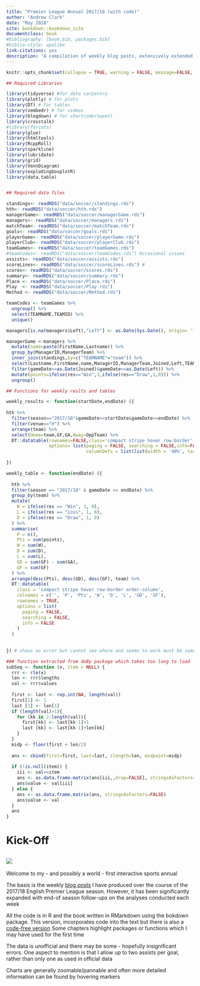 ```yaml
--- 
title: "Premier League Annual 2017/18 (with code)"
author: "Andrew Clark"
date: "May 2018"
site: bookdown::bookdown_site
documentclass: book
#bibliography: [book.bib, packages.bib] 
#biblio-style: apalike
link-citations: yes
description: "A compilation of weekly blog posts, extensively extended with end-of-season updates, featuring varying aspects of football's English Premier League. A wide range of R packages are used to produce interactive charts and tables and tweets and podcasts are also embedded"
---
```

 
```r
knitr::opts_chunk$set(collapse = TRUE, warning = FALSE, message=FALSE, echo=TRUE,  fig.align = 'center')
```



```r


## Required Libraries

library(tidyverse) #for data carpentry
library(plotly) # for plots
library(DT) # for tables
library(vembedr) # for videos
library(blogdown) # for shortcode(tweet)
library(crosstalk)
#library(forcats)
library(glue)
library(htmltools)
library(RcppRoll)
library(sparkline)
library(lubridate)
library(grid)
library(VennDiagram)
library(explodingboxplotR)
library(data.table)


## Required data files

standings<- readRDS("data/soccer/standings.rds")
hth<- readRDS("data/soccer/hth.rds")
managerGame<- readRDS("data/soccer/managerGame.rds")
managers<- readRDS("data/soccer/managers.rds")
matchTeam<- readRDS("data/soccer/matchTeam.rds")
goals<- readRDS("data/soccer/goals.rds")
playerGame<- readRDS("data/soccer/playerGame.rds")
playerClub<- readRDS("data/soccer/playerClub.rds")
teamGames<- readRDS("data/soccer/teamGames.rds")
#teamCodes<- readRDS("data/soccer/teamCodes.rds") Occasional issues
assists<- readRDS("data/soccer/assists.rds")
scoreLines<- readRDS("data/soccer/scoreLines.rds") #
scores<- readRDS("data/soccer/scores.rds")
summary<- readRDS("data/soccer/summary.rds")
Place <- readRDS("data/soccer/Place.rds")
Play  <- readRDS("data/soccer/Play.rds")
Method <- readRDS("data/soccer/Method.rds")

teamCodes <- teamGames %>%
  ungroup() %>%
  select(TEAMNAME,TEAMID) %>%
  unique()

managers[is.na(managers$Left),"Left"] <- as.Date(Sys.Date(), origin= '1970-01-01') #

managerGame <-managers %>% 
  mutate(name=paste(FirstName,Lastname)) %>% 
  group_by(ManagerID,ManagerTeam) %>% 
  inner_join(standings,by=c("TEAMNAME"="team")) %>% 
  select(Lastname,FirstName,name,ManagerID,ManagerTeam,Joined,Left,TEAMNAME,gameDate,res,GF,GA,position) %>% 
  filter(gameDate>=as.Date(Joined)&gameDate<=as.Date(Left)) %>% 
  mutate(points=ifelse(res=="Win",3,ifelse(res=="Draw",1,0))) %>% 
  ungroup()

## Functions for weekly reslts and tables

weekly_results <- function(startDate,endDate) ({
  
hth %>% 
  filter(season=="2017/18"&gameDate>=startDate&gameDate<=endDate) %>% 
  filter(venue=="H") %>% 
  arrange(team) %>% 
  select(Home=team,GF,GA,Away=OppTeam) %>% 
  DT::datatable(rownames=FALSE,class='compact stripe hover row-border',colnames = c('', '', '', ''),
                options= list(paging = FALSE, searching = FALSE,info=FALSE,
                              columnDefs = list(list(width = '40%', targets = list(0,3)))),width=350)
  
}) 

weekly_table <- function(endDate) ({
  
  hth %>%
  filter(season == "2017/18" & gameDate <= endDate) %>%
  group_by(team) %>%
  mutate(
    W = ifelse(res == "Win", 1, 0),
    L = ifelse(res == "Loss", 1, 0),
    D = ifelse(res == "Draw", 1, 0)
  ) %>%
  summarise(
    P = n(),
    Pts = sum(points),
    W = sum(W),
    D = sum(D),
    L = sum(L),
    GD = sum(GF) - sum(GA),
    GF = sum(GF)
  ) %>%
  arrange(desc(Pts), desc(GD), desc(GF), team) %>%
  DT::datatable(
    class = 'compact stripe hover row-border order-column',
    colnames = c('', 'P', 'Pts', 'W', 'D', 'L', 'GD', 'GF'),
    rownames = TRUE,
    options = list(
      paging = FALSE,
      searching = FALSE,
      info = FALSE
    )
  )
  
  
}) # shows as error but cannot see where and seems to work must be something above

### function extracted from doBy package which takes too long to load
subSeq <- function (x, item = NULL) {
  rrr <- rle(x)
  len <- rrr$lengths
  val <- rrr$values
  
  first <- last <- rep.int(NA, length(val))
  first[1] <- 1
  last [1] <- len[1]
  if (length(val)>1){
    for (kk in 2:length(val)){
      first[kk] <- last[kk-1]+1
      last [kk] <- last[kk-1]+len[kk]
    }
  }
  midp <- floor(first + len/2)
  
  ans <- cbind(first=first, last=last, slength=len, midpoint=midp)
  
  if (!is.null(item)) {
    iii <- val==item
    ans <- as.data.frame.matrix(ans[iii,,drop=FALSE], stringsAsFactors=FALSE)
    ans$value <- val[iii]
  } else {
    ans <- as.data.frame.matrix(ans, stringsAsFactors=FALSE)
    ans$value <- val
  }
  ans
}

```

# Kick-Off {-}

![](img/cover_image_with_text.png) {-}
---


Welcome to my - and possibly a world - first interactive sports annual

The basis is the weekly [blog posts](http://mytinyshinys.com/categories/eplweekly/) I have produced over the course of the 2017/18 English Premier League season. However, it has been significantly expanded with end-of season follow-ups on the analyses conducted each week 

All the code is in R and the book written in RMarkdown using the bokdown package. This version, incorporates code into the text but there is also a [code-free version]()  Some chapters highlight packages or functions which I may have used for the first time

The data is unofficial and there may be some - hopefully insignificant errors. One aspect to mention is that I allow up to two assists per goal, rather than only one as used in official data

Charts are generally zoomable/pannable and often more detailed information can be found by hovering markers

